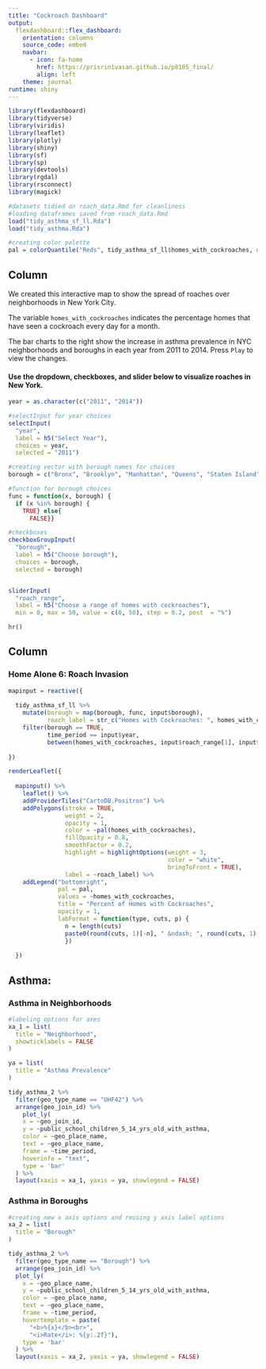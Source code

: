 ```yaml
---
title: "Cockroach Dashboard"
output: 
  flexdashboard::flex_dashboard:
    orientation: columns
    source_code: embed
    navbar:
      - icon: fa-home
        href: https://prisrinivasan.github.io/p8105_final/
        align: left
    theme: journal
runtime: shiny
---
```


```r
library(flexdashboard)
library(tidyverse)
library(viridis)
library(leaflet)
library(plotly)
library(shiny)
library(sf)
library(sp)
library(devtools)
library(rgdal)
library(rsconnect)
library(magick)
```

```r
#datasets tidied on roach_data.Rmd for cleanliness
#loading dataframes saved from roach_data.Rmd
load("tidy_asthma_sf_ll.Rda")
load("tidy_asthma.Rda")

#creating color palette
pal = colorQuantile("Reds", tidy_asthma_sf_ll$homes_with_cockroaches, n = 7)
```

Column {.sidebar}
-----------------------------------------------------------------------
We created this interactive map to show the spread of roaches over neighborhoods in New York City.

The variable `homes_with_cockroaches` indicates the percentage homes that have seen a cockroach every day for a month.

The bar charts to the right show the increase in asthma prevalence in NYC neighborhoods and boroughs in each year from 2011 to 2014. Press `Play` to view the changes.

#### Use the dropdown, checkboxes, and slider below to visualize roaches in New York.

```r
year = as.character(c("2011", "2014"))

#selectInput for year choices
selectInput(
  "year", 
  label = h5("Select Year"),
  choices = year,
  selected = "2011")

#creating vector with borough names for choices
borough = c("Bronx", "Brooklyn", "Manhattan", "Queens", "Staten Island")

#function for borough choices
func = function(x, borough) {
  if (x %in% borough) {
    TRUE} else{
      FALSE}}

#checkboxes
checkboxGroupInput(
  "borough", 
  label = h5("Choose borough"),
  choices = borough,
  selected = borough)


sliderInput(
  "roach_range", 
  label = h5("Choose a range of homes with cockroaches"), 
  min = 0, max = 50, value = c(0, 50), step = 0.2, post  = "%")

hr()
```


Column
-----------------------------------------------------------------------

### Home Alone 6: Roach Invasion
```r
mapinput = reactive({
  
  tidy_asthma_sf_ll %>%
    mutate(borough = map(borough, func, input$borough),
           roach_label = str_c("Homes with Cockroaches: ", homes_with_cockroaches, "% \n, Neighborhood: ", uhf_neigh)) %>% 
    filter(borough == TRUE,
           time_period == input$year,
           between(homes_with_cockroaches, input$roach_range[1], input$roach_range[2]))
  
})

renderLeaflet({
  
  mapinput() %>% 
    leaflet() %>%
    addProviderTiles("CartoDB.Positron") %>%
    addPolygons(stroke = TRUE,
                weight = 2,
                opacity = 1,
                color = ~pal(homes_with_cockroaches),
                fillOpacity = 0.8,
                smoothFactor = 0.2,
                highlight = highlightOptions(weight = 3,
                                             color = "white",
                                             bringToFront = TRUE),
                label = ~roach_label) %>% 
    addLegend("bottomright",
              pal = pal,
              values = ~homes_with_cockroaches,
              title = "Percent of Homes with Cockroaches",
              opacity = 1,
              labFormat = function(type, cuts, p) {
                n = length(cuts)
                paste0(round(cuts, 1)[-n], " &ndash; ", round(cuts, 1)[-1], "%")
                })
  
  })
```


Asthma: {.tabset .tabset-fade}
-----------------------------------------------------------------------

### Asthma in Neighborhoods
```r
#labeling options for axes
xa_1 = list(
  title = "Neighborhood",
  showticklabels = FALSE
)

ya = list(
  title = "Asthma Prevalence"
)

tidy_asthma_2 %>%
  filter(geo_type_name == "UHF42") %>%
  arrange(geo_join_id) %>%
    plot_ly(
    x = ~geo_join_id, 
    y = ~public_school_children_5_14_yrs_old_with_asthma, 
    color = ~geo_place_name,
    text = ~geo_place_name,
    frame = ~time_period,
    hoverinfo = "text",
    type = 'bar'
  ) %>% 
  layout(xaxis = xa_1, yaxis = ya, showlegend = FALSE)
```

### Asthma in Boroughs
```r
#creating new x axis options and reusing y axis label options
xa_2 = list(
  title = "Borough"
)

tidy_asthma_2 %>%
  filter(geo_type_name == "Borough") %>%
  arrange(geo_join_id) %>%
  plot_ly(
    x = ~geo_place_name, 
    y = ~public_school_children_5_14_yrs_old_with_asthma, 
    color = ~geo_place_name,
    text = ~geo_place_name,
    frame = ~time_period,
    hovertemplate = paste(
      "<b>%{x}</b><br>",
      "<i>Rate</i>: %{y:.2f}"),
    type = 'bar'
  ) %>% 
  layout(xaxis = xa_2, yaxis = ya, showlegend = FALSE)
```


